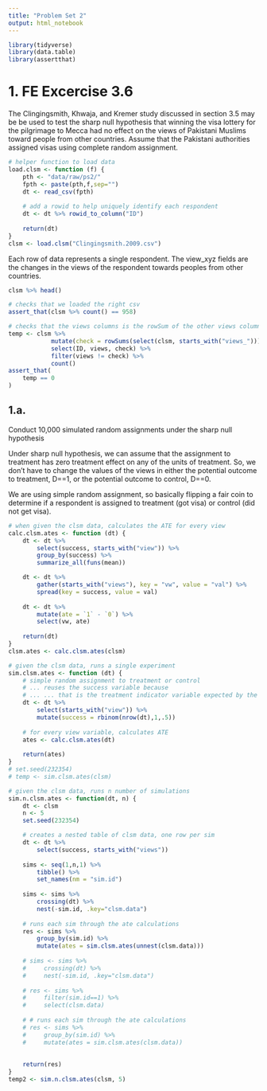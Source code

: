 ```yaml
---
title: "Problem Set 2"
output: html_notebook
---
```



```r
library(tidyverse)
library(data.table)
library(assertthat)
```


# 1. FE Excercise 3.6

The Clingingsmith, Khwaja, and Kremer study discussed in section 3.5 may be be used to test the sharp null hypothesis that winning the visa lottery for the pilgrimage to Mecca had no effect on the views of Pakistani Muslims toward people from other countries. Assume that the Pakistani authorities assigned visas using complete random assignment.


```r
# helper function to load data
load.clsm <- function (f) {
    pth <- "data/raw/ps2/"
    fpth <- paste(pth,f,sep="")
    dt <- read_csv(fpth)
    
    # add a rowid to help uniquely identify each respondent
    dt <- dt %>% rowid_to_column("ID")
    
    return(dt)   
}
clsm <- load.clsm("Clingingsmith.2009.csv")


```

Each row of data represents a single respondent. The view_xyz fields are the changes in the views of the respondent towards peoples from other countries.

```r
clsm %>% head()

# checks that we loaded the right csv
assert_that(clsm %>% count() == 958)

# checks that the views columns is the rowSum of the other views columns
temp <- clsm %>% 
            mutate(check = rowSums(select(clsm, starts_with("views_")))) %>% 
            select(ID, views, check) %>%
            filter(views != check) %>% 
            count()
assert_that(
    temp == 0
)

```


## 1.a.

Conduct 10,000 simulated random assignments under the sharp null hypothesis

Under sharp null hypothesis, we can assume that the assignment to treatment has zero treatment effect on any of the units of treatment. So, we don't have to change the values of the views in either the potential outcome to treatment, D==1, or the potential outcome to control, D==0.

We are using simple random assignment, so basically flipping a fair coin to determine if a respondent is assigned to treatment (got visa) or control (did not get visa).



```r
# when given the clsm data, calculates the ATE for every view
calc.clsm.ates <- function (dt) {
    dt <- dt %>% 
        select(success, starts_with("view")) %>% 
        group_by(success) %>% 
        summarize_all(funs(mean))

    dt <- dt %>% 
        gather(starts_with("views"), key = "vw", value = "val") %>% 
        spread(key = success, value = val)
    
    dt <- dt %>% 
        mutate(ate = `1` - `0`) %>% 
        select(vw, ate)
    
    return(dt)
}
clsm.ates <- calc.clsm.ates(clsm)
```


```r
# given the clsm data, runs a single experiment
sim.clsm.ates <- function (dt) {
    # simple random assignment to treatment or control
    # ... reuses the success variable because 
    # ... ... that is the treatment indicator variable expected by the clsm.ates() function
    dt <- dt %>% 
        select(starts_with("view")) %>% 
        mutate(success = rbinom(nrow(dt),1,.5))
    
    # for every view variable, calculates ATE
    ates <- calc.clsm.ates(dt)
    
    return(ates)
}
# set.seed(232354)
# temp <- sim.clsm.ates(clsm)

# given the clsm data, runs n number of simulations
sim.n.clsm.ates <- function(dt, n) {
    dt <- clsm
    n <- 5
    set.seed(232354)

    # creates a nested table of clsm data, one row per sim    
    dt <- dt %>% 
        select(success, starts_with("views"))
    
    sims <- seq(1,n,1) %>% 
        tibble() %>% 
        set_names(nm = "sim.id")
    
    sims <- sims %>% 
        crossing(dt) %>% 
        nest(-sim.id, .key="clsm.data")
    
    # runs each sim through the ate calculations
    res <- sims %>%
        group_by(sim.id) %>% 
        mutate(ates = sim.clsm.ates(unnest(clsm.data)))
    
    # sims <- sims %>% 
    #     crossing(dt) %>% 
    #     nest(-sim.id, .key="clsm.data")
    
    # res <- sims %>% 
    #     filter(sim.id==1) %>% 
    #     select(clsm.data)
    
    # # runs each sim through the ate calculations
    # res <- sims %>%
    #     group_by(sim.id) %>% 
    #     mutate(ates = sim.clsm.ates(clsm.data))
    
    
    return(res)
}
temp2 <- sim.n.clsm.ates(clsm, 5)
```

